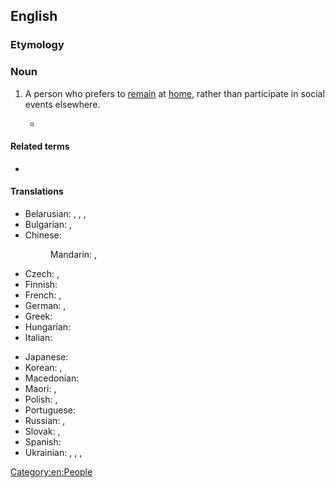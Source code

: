 ==English==

===Etymology===
{{compound|en|home|body}}

===Noun===
{{en-noun}}

# {{lb|en|North American|informal}} A person who prefers to [[remain]] at [[home]], rather than participate in social events elsewhere.
#: {{syn|en|couch potato|sit-by-the-fire|stay at home}}
#* {{quote-book
|en
|year=1852
|title=Aunt Phillis's Cabin
|author=Mary Henderson Eastman
|authorlink=Seth and Mary Eastman
|chapter=[[s:en:Aunt Phillis's Cabin/Chapter XIV|chapter XIV]]
|passage=After Phillis left Mrs. Weston's room, she was on her way to her cabin, when she noticed Aunt Peggy sitting alone at the door. She was rather a '''homebody'''; yet she reproached herself with having neglected poor old Peggy, when she saw her looking so desolate and dejected.}}
#: {{ux|en|Although my uncle likes to travel, my aunt is a '''homebody''', so he usually comes with us while she stays home with her cats.}}

====Related terms====
* {{l|en|homebird}}

====Translations====
{{trans-top|person who likes to stay home}}
* Belarusian: {{t|be|дамасе́д|m}}, {{t|be|дамасе́дка|f}}, {{t|be|дамара́д|m}}, {{t|be|дамара́дка|f}}
* Bulgarian: {{t|bg|домоша́р|m}}, {{t|bg|домоша́рка|f}}
* Chinese:
*: Mandarin: {{t+|cmn|宅男|tr=zháinán}} {{q|male}}, {{t+|cmn|宅女|tr=zháinǚ}} {{q|female}}
* Czech: {{t+|cs|pecivál|m}}, {{t|cs|peciválka|f}}
* Finnish: {{t+|fi|kotikissa}}
* French: {{t+|fr|casanier|m}}, {{t+|fr|pantouflard|m}}
* German: {{t+|de|Stubenhocker|m}}, {{t+|de|Stubenhockerin|f}}
* Greek: {{t+|el|σπιτόγατος|m}}
* Hungarian: {{t|hu|otthonülő}} {{t|hu|([[ember]]/[[típus]])}}
* Italian: {{t+|it|pantofolaio|m}}
{{trans-mid}}
* Japanese: {{t|ja|インドア派|tr=indoaha}}
* Korean: {{t|ko|집돌이}} {{q|male}}, {{t|ko|집순이}} {{q|female}}
* Macedonian: {{t|mk|домашар|m}}
* Maori: {{t|mi|kōkōmuka noho tara-ā-whare}}, {{t|mi|kōkōmuka tū tara-ā-whare}}
* Polish: {{t+|pl|domator|m}}, {{t+|pl|domatorka|f}}
* Portuguese: {{t+|pt|caseiro|m}}
* Russian: {{t+|ru|домосе́д|m}}, {{t+|ru|домосе́дка|f}}
* Slovak: {{t|sk|domased|m}}, {{t|sk|domasedka|f}}
* Spanish: {{t|es|casero|m}}
* Ukrainian: {{t|uk|домосі́д|m}}, {{t|uk|домосі́дка|f}}, {{t|uk|домува́льник|m}}, {{t|uk|домува́льниця|f}}
{{trans-bottom}}

[[Category:en:People]]